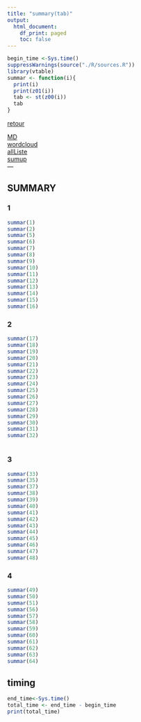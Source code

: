 ```yaml
---
title: "summary(tab)"
output:
  html_document:
    df_print: paged
    toc: false
---
```


```r
begin_time <-Sys.time()
suppressWarnings(source("./R/sources.R"))
library(vtable)
summar <- function(i){
  print(i)
  print(z01(i))
  tab <- st(z00(i))
  tab
}
```


[retour](./../index.html)  

<!-- -->
[MD](./allListe.Rmd)  
[wordcloud](./wordcloud.html)  
[allListe](./allListe.html)  
[sumup](./sumup.html)  
---

## SUMMARY

### 1
```r
summar(1)
summar(2)
summar(5)
summar(6)
summar(7)
summar(8)
summar(9)
summar(10)
summar(11)
summar(12)
summar(13)
summar(14)
summar(15)
summar(16)

```

### 2
```r
summar(17)
summar(18)
summar(19)
summar(20)
summar(21)
summar(22)
summar(23)
summar(24)
summar(25)
summar(26)
summar(27)
summar(28)
summar(29)
summar(30)
summar(31)
summar(32)



```

### 3
```r
summar(33)
summar(35)
summar(37)
summar(38)
summar(39)
summar(40)
summar(41)
summar(42)
summar(43)
summar(44)
summar(45)
summar(46)
summar(47)
summar(48)


```

### 4
```r
summar(49)
summar(50)
summar(51)
summar(56)
summar(57)
summar(58)
summar(59)
summar(60)
summar(61)
summar(62)
summar(63)
summar(64)


```

## timing 
```r
end_time<-Sys.time()
total_time <- end_time - begin_time
print(total_time)
```
